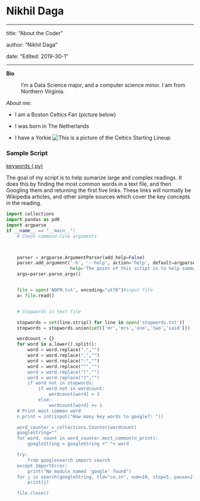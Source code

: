 # Nikhil Daga


---

title: "About the Coder"

author: "Nikhil Daga"

date: "Edited: 2019-30-1"

---

**Bio**

: I'm a Data Science major, and a computer science minor. I am from Northern Virginia.

*About me*:

- I am a Boston Celtics Fan (picture below)

- I was born in The Netherlands

- I have a Yorkie
![This is a picture of the Celtics Starting Lineup](https://mk0slamonlinensgt39k.kinstacdn.com/wp-content/uploads/2020/01/Celtics-1040x700-Web.jpg)

### Sample Script
[keywords (.py)](scripts/keywords.py)

The goal of my script is to help sumarize large and complex readings. It does this by finding the most common words in a text file, and then Googling them and returning the first five links. These links will normally be Wikipedia articles, and other simple sources which cover the key concepts in the reading.

``` {python keywords, eval = FALSE}
import collections
import pandas as pd0
import argparse
if __name__ == "__main__":
    # Check command-line arguments



    parser = argparse.ArgumentParser(add_help=False)
    parser.add_argument('-h', '--help', action='help', default=argparse.SUPPRESS,
                        help='The point of this script is to help summarize long readings.It finds the most used words in a text and returns shorter and simpler articles which go over these concepts.')
    args=parser.parse_args()


    file = open('NDFM.txt', encoding="utf8")#input file
    a= file.read()


    # Stopwords in text file

    stopwords = set(line.strip() for line in open('stopwords.txt'))
    stopwords = stopwords.union(set(['mr','mrs','one','two','said']))

    wordcount = {}
    for word in a.lower().split():
        word = word.replace(".","")
        word = word.replace(",","")
        word = word.replace(":","")
        word = word.replace(""","")
        word = word.replace("!","")
        word = word.replace("?","")
        if word not in stopwords:
            if word not in wordcount:
                wordcount[word] = 1
            else:
                wordcount[word] += 1
    # Print most common word
    n_print = int(input("How many key words to google?: "))

    word_counter = collections.Counter(wordcount)
    googleString=""
    for word, count in word_counter.most_common(n_print):
        googleString = googleString +" "+ word

    try:
        from googlesearch import search
    except ImportError:
        print("No module named 'google' found")
    for j in search(googleString, tld="co.in", num=10, stop=5, pause=2):
        print(j)

    file.close()

```
